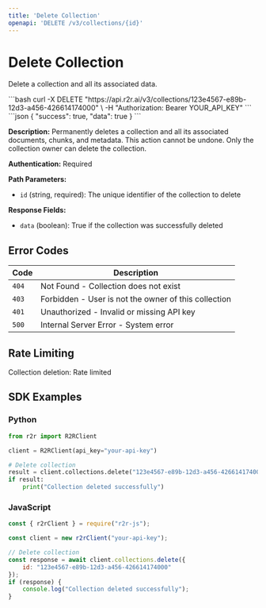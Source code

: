 ```yaml
---
title: 'Delete Collection'
openapi: 'DELETE /v3/collections/{id}'
---
```


# Delete Collection

Delete a collection and all its associated data.

<RequestExample>
```bash
curl -X DELETE "https://api.r2r.ai/v3/collections/123e4567-e89b-12d3-a456-426614174000" \
  -H "Authorization: Bearer YOUR_API_KEY"
```
</RequestExample>

<ResponseExample>
```json
{
  "success": true,
  "data": true
}
```
</ResponseExample>

**Description:** Permanently deletes a collection and all its associated documents, chunks, and metadata. This action cannot be undone. Only the collection owner can delete the collection.

**Authentication:** Required

**Path Parameters:**
- `id` (string, required): The unique identifier of the collection to delete

**Response Fields:**
- `data` (boolean): True if the collection was successfully deleted

## Error Codes

| Code | Description |
|------|-------------|
| `404` | Not Found - Collection does not exist |
| `403` | Forbidden - User is not the owner of this collection |
| `401` | Unauthorized - Invalid or missing API key |
| `500` | Internal Server Error - System error |

## Rate Limiting

Collection deletion: Rate limited

## SDK Examples

### Python

```python
from r2r import R2RClient

client = R2RClient(api_key="your-api-key")

# Delete collection
result = client.collections.delete("123e4567-e89b-12d3-a456-426614174000")
if result:
    print("Collection deleted successfully")
```

### JavaScript

```javascript
const { r2rClient } = require("r2r-js");

const client = new r2rClient("your-api-key");

// Delete collection
const response = await client.collections.delete({
    id: "123e4567-e89b-12d3-a456-426614174000"
});
if (response) {
    console.log("Collection deleted successfully");
}
``` 